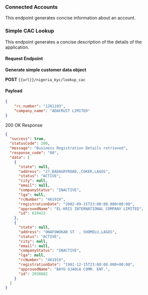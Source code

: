 ### Connected Accounts

This endpoint generates concise information about an account.

### Simple CAC Lookup

This endpoint generates a concise description of the details of the application.

#### Request Endpoint
**Generate simple customer data object**

**POST** `{{url}}/nigeria_kyc/lookup_cac`

#### Payload
``` json
{    
    "rc_number": "1261103",
    "company_name": "ADAFRUIT LIMITED"
}
```

200 OK Response

``` json
{
  "success": true,
  "statusCode": 200,
  "message": "Business Registration Details retrieved",
  "response_code": "00",
  "data": [
    {
      "state": null,
      "address": "27,BADAGRYROAD,,COKER,LAGOS",
      "status": "ACTIVE",
      "city": null,
      "email": null,
      "companyStatus": "INACTIVE",
      "lga": null,
      "rcNumber": "461919",
      "registrationDate": "2002-09-15T23:00:00.000+00:00",
      "approvedName": "EL-KRIS INTERNATIONAL COMPANY LIMITED",
      "id": 619422
    },
    {
      "state": null,
      "address": "ONAFOWOKAN ST  , SHOMOLU,LAGOS",
      "status": "ACTIVE",
      "city": null,
      "email": null,
      "companyStatus": "INACTIVE",
      "lga": null,
      "rcNumber": "461919",
      "registrationDate": "1981-12-15T23:00:00.000+00:00",
      "approvedName": "BAYO OJAOLA COMM. ENT.",
      "id": 2938882
    }
  ]
}
```